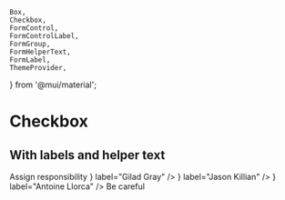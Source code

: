 	Box,
	Checkbox,
	FormControl,
	FormControlLabel,
	FormGroup,
	FormHelperText,
	FormLabel,
	ThemeProvider,
} from '@mui/material';

<Meta title="Mui Components/Input/Checkbox" />

# Checkbox

<ThemeProvider theme={theme}>
	<Box sx={{ mb: 3 }}>
		<Checkbox />
		<Checkbox checked />
		<Checkbox indeterminate />
		<Checkbox disabled />
		<Checkbox disabled checked />
		<Checkbox disabled indeterminate />
	</Box>
</ThemeProvider>

## With labels and helper text

<ThemeProvider theme={theme}>
	<FormControl component="fieldset" variant="standard">
		<FormLabel component="legend">Assign responsibility</FormLabel>
		<FormGroup>
			<FormControlLabel
				control={
					<Checkbox />
				}
				label="Gilad Gray"
			/>
			<FormControlLabel
				control={
					<Checkbox />
				}
				label="Jason Killian"
			/>
			<FormControlLabel
				control={
					<Checkbox />
				}
				label="Antoine Llorca"
			/>
		</FormGroup>
		<FormHelperText>Be careful</FormHelperText>
	</FormControl>
</ThemeProvider>

